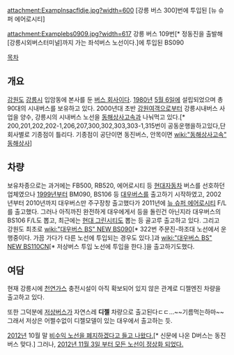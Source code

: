 attachment:Examplnsacfldje.jpg?width=600
[강릉 버스 300]번에 투입된 [뉴 슈퍼 에어로시티]

attachment:Examplebs0909.jpg?width=617
강릉 버스 109번[* 정동진을 출발해 [강릉시외버스터미널]까지 가는 좌석버스 노선이다.]에 투입된 BS090


[[목차]]
== 개요 ==
[[강원도]] [[강릉시]] 입암동에 본사를 둔 [[버스 회사]]이다. [[1980년]] [[5월 6일]]에 설립되었으며 총 90대의 시내버스를 보유하고 있다. 2000년대 초반 [[강원여객]]으로부터 강릉시내버스 사업을 양수, 강릉시의 시내버스 노선을 [[동해상사고속]]과 나눠먹고 있다.[* 200,201,202,202-1,206,207,300,302,303,303-1,315번이 공동운행을하고있다,단 회사별로 기종점이 틀리다. 기종점이 공단이면 동진버스, 안목이면  [[wiki:"동해상사고속" 동해상사]]]

== 차량 ==
보유차종으로는 과거에는 FB500, RB520, 에어로시티 등 [[현대자동차]] 버스를 선호하던 업체였으나 [[1999년]]부터 BM090, BS106 등 [[대우버스]]를 출고하기 시작하였고, 2002년부터 2010년까지 대우버스만 주구장창 출고했다가 2011년에 [[뉴 슈퍼 에어로시티]] F/L를 출고했다. 그러나 아직까진 완전하게 대우에게서 등을 돌린건 아닌지라 대우버스의 BS106 F/L도 뽑고, 최근에는 [[현대 그린시티]]도 뽑는 등 골고루 출고하고 있다. 그리고 강원도 최초로 [[wiki:"대우버스 BS" NEW BS090]][* 322번 주문진-하조대 노선에서 운행중이다. 가끔 가다가 다른 노선에 투입되는 경우도 있다.]과 [[wiki:"대우버스 BS" NEW BS110CN]][* 저상버스 투입 노선에 투입을 한다.]을 출고하기도했다.

== 여담 ==
현재 강릉시에 [[천연가스]] 충전시설이 아직 확보되어 있지 않은 관계로 디젤엔진 차량을 출고하고 있다.

또한 그덕분에 [[저상버스]]가 자연스레 '''디젤''' 차량으로 출고된다ㄷㄷ...~~기름먹는하마~~ 그래서 저상은 어쩔수없이 디젤모델이 있는 대우에서 출고하는 듯.

[[2012년]] 10월 말 [http://www.kwnews.co.kr/nview.asp?s=&aid=212103100060&t=.html 비수익 노선을 폐지하겠다고 들고 나왔다.][* 신문에 나온 D버스는 동진버스 맞다.] 그러나, [http://www.kwnews.co.kr/nview.asp?s=501&aid=212110200123&t=.html 2012년 11월 3일 부터 모든 노선이 정상화 되었다.]
